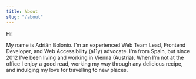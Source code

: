 ---
title: About
slug: "/about"
---

Hi!

My name is Adrián Bolonio. I’m an experienced Web Team Lead, Frontend Developer, and Web Accessibility (a11y) advocate. I'm from Spain, but since 2012 I've been living and working in Vienna (Austria). When I’m not at the office I enjoy a good read, working my way through any delicious recipe, and indulging my love for travelling to new places. 
